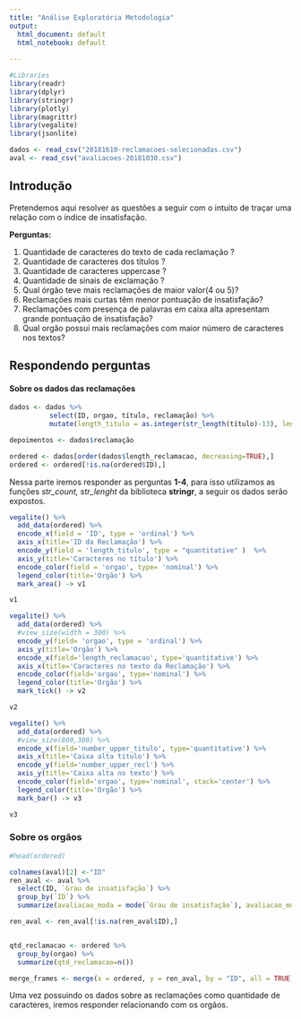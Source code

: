 ```yaml
---
title: "Análise Exploratória Metodologia"
output: 
  html_document: default
  html_notebook: default
  
---
```


```r
#Libraries
library(readr)
library(dplyr)
library(stringr)
library(plotly)
library(magrittr)
library(vegalite)
library(jsonlite)
```

```r
dados <- read_csv("20181610-reclamacoes-selecionadas.csv")
aval <- read_csv("avaliacoes-20181030.csv")
```

## Introdução

Pretendemos aqui resolver as questões a seguir com o intuito de traçar uma relação com o índice de insatisfação.

**Perguntas:**

1. Quantidade de caracteres do texto de cada reclamação ?
2. Quantidade de caracteres dos títulos ?
3. Quantidade de caracteres uppercase ?
4. Quantidade de sinais de exclamação ?
5. Qual órgão teve mais reclamações de maior valor(4 ou 5)?
6. Reclamações mais curtas têm menor pontuação de insatisfação?
7. Reclamações com presença de palavras em caixa alta apresentam grande pontuação de insatisfação?
8. Qual orgão possui mais reclamações com maior número de caracteres nos textos?

## Respondendo perguntas


#### Sobre os dados das reclamações

```r
dados <- dados %>%
          select(ID, orgao, título, reclamação) %>%
          mutate(length_titulo = as.integer(str_length(título)-13), length_reclamacao= str_length(reclamação), number_upper_titulo = str_count(título, "[A-Z]"), number_upper_recl=str_count(reclamação, "[A-Z]"), number_exclamacao=str_count(reclamação, "[!]"))

depoimentos <- dados$reclamação 

ordered <- dados[order(dados$length_reclamacao, decreasing=TRUE),]
ordered <- ordered[!is.na(ordered$ID),]
```

Nessa parte iremos responder as perguntas **1-4**, para isso utilizamos as funções *str_count, str_lenght* da biblioteca **stringr**,  a seguir os dados serão  expostos.
```r

vegalite() %>%
  add_data(ordered) %>%
  encode_x(field = 'ID', type = 'ordinal') %>% 
  axis_x(title='ID da Reclamação') %>% 
  encode_y(field = 'length_titulo', type = "quantitative" )  %>%
  axis_y(title='Caracteres no título') %>% 
  encode_color(field = 'orgao', type= 'nominal') %>% 
  legend_color(title='Orgão') %>% 
  mark_area() -> v1

v1
```
```r
vegalite() %>% 
  add_data(ordered) %>% 
  #view_size(width = 300) %>% 
  encode_y(field= 'orgao', type = 'ordinal') %>% 
  axis_y(title='Orgão') %>% 
  encode_x(field='length_reclamacao', type='quantitative') %>% 
  axis_x(title='Caracteres no texto da Reclamação') %>% 
  encode_color(field='orgao', type='nominal') %>% 
  legend_color(title='Orgão') %>% 
  mark_tick() -> v2

v2
```
```r
vegalite() %>% 
  add_data(ordered) %>% 
  #view_size(800,300) %>% 
  encode_x(field='number_upper_titulo', type='quantitative') %>% 
  axis_x(title='Caixa alta título') %>% 
  encode_y(field='number_upper_recl') %>% 
  axis_y(title='Caixa alta no texto') %>% 
  encode_color(field='orgao', type='nominal', stack='center') %>% 
  legend_color(title='Orgão') %>% 
  mark_bar() -> v3

v3
```
### Sobre os orgãos

```r
#head(ordered)

colnames(aval)[2] <-"ID"
ren_aval <- aval %>%
  select(ID, `Grau de insatisfação`) %>%
  group_by(`ID`) %>% 
  summarize(avaliacao_moda = mode(`Grau de insatisfação`), avaliacao_moda = mode(`Grau de insatisfação`))

ren_aval <- ren_aval[!is.na(ren_aval$ID),]


qtd_reclamacao <- ordered %>%
  group_by(orgao) %>%
  summarize(qtd_reclamacao=n())

merge_frames <- merge(x = ordered, y = ren_aval, by = "ID", all = TRUE)
```

Uma vez possuindo os dados sobre as reclamações como quantidade de caracteres, iremos responder relacionando com os orgãos.


